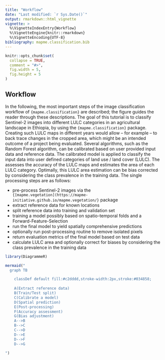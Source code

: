 ```yaml
---
title: "Workflow"
date: "Last modified: `r Sys.Date()`"
output: rmarkdown::html_vignette
vignette: >
  %\VignetteIndexEntry{Workflow}
  %\VignetteEngine{knitr::rmarkdown}
  %\VignetteEncoding{UTF-8}
bibliography: mapme.classification.bib
---
```


```r
knitr::opts_chunk$set(
  collapse = TRUE,
  comment = "#>",
  fig.width = 5,
  fig.height = 5
)
```

## Workflow

In the following, the most important steps of the image classification workflow 
of `{mapme.classification}` are described; the figure guides the reader through these
descriptions. The goal of this tutorial is to classify Sentinel-2 images into 
different LULC categories in an agricultural landscape in Ethiopia, by using the 
`{mapme.classification}` package. Creating such LULC maps in different years would 
allow – for example – to back trace changes in the cropped area, which might be 
an intended outcome of a project being evaluated. Several algorithms, such as 
the Random Forest algorithm, can be calibrated based on user provided input data 
and reference data. The calibrated model is applied to classify the input data into user defined categories of land use / land cover (LULC). The assesses the accuracy of the LULC maps and estimates the area of each LULC category. Optimally, this LULC area estimation can be bias corrected by considering the class prevalence in the training data. The single processing steps are as follows:

-  pre-process Sentinel-2 images via the <code> {[mapme.vegetation](https://mapme-initiative.github.io/mapme.vegetation/}</code>
package
-  extract reference data for known locations
-  split reference data into training and validation set
-  training a model possibly based on spatio-temporal folds and a Forward-Feature-Selection
-  run the final model to yield spatially comprehensive predictions
-  optionally run post-processing routine to remove isolated pixels
-  return evaluation metrics of the final model based on test data
-  calculate LULC area and optionally correct for biases by considering the class prevalence in the training data

```r
library(DiagrammeR)

mermaid("
  graph TB

    classDef default fill:#c2dddd,stroke-width:2px,stroke:#034858;
 
    A(Extract reference data)
    B(Train/Test split)
    C(Calibrate a model)
    D(Spatial prediction)
    E(Post-processing)
    F(Accuracy assessment)
    G(Bias adjustment)
    A-->B
    B-->C
    C-->D
    D-->E
    D-->F
    D-->G

")
```

